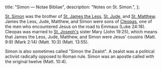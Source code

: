   title: "Simon — Notae Bibliae",
  description: "Notes on St. Simon.",
};

<Initial text="Simon"/>

[St. Simon](/glossary/names#simeon) was the brother of [St. James the Less](/people/saints/james-the-less), [St. Jude](/people/saints/jude), and [St. Matthew](/people/saints/matthew). James the Less, Jude, Matthew, and Simon were sons of [Cleopas](/glossary/names#cleopas), one of the men who encountered Jesus on the road to Emmaus (Luke 24:18). Cleopas was married to [St. Joseph's](/people/saints/joseph) sister Mary (John 19:25), which means that James the Less, Jude, Matthew, and Simon were Jesus' cousins (Matt. 9:9) (Mark 2:14) (Matt. 10:3) (Matt. 13:55).

Simon is also sometimes called "Simon the Zealot". A zealot was a political activist radically opposed to Roman rule. Simon was an apostle called with the original twelve (Matt. 10:4).
